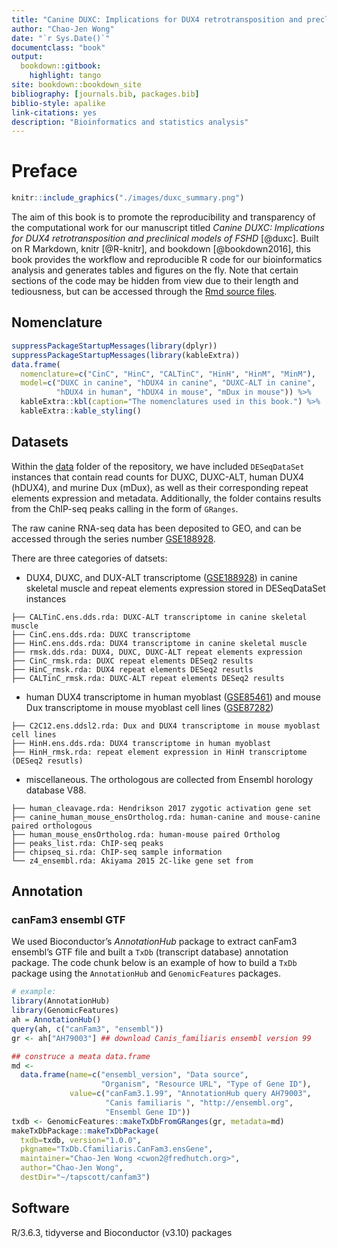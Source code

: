 ```yaml
---
title: "Canine DUXC: Implications for DUX4 retrotransposition and preclinical models of FSHD"
author: "Chao-Jen Wong"
date: "`r Sys.Date()`"
documentclass: "book"
output:
  bookdown::gitbook:
    highlight: tango
site: bookdown::bookdown_site
bibliography: [journals.bib, packages.bib]
biblio-style: apalike
link-citations: yes
description: "Bioinformatics and statistics analysis"
---
```


# Preface {-}

```r
knitr::include_graphics("./images/duxc_summary.png")                        
```

The aim of this book is to promote the reproducibility and transparency of the computational work for our manuscript titled _Canine DUXC: Implications for DUX4 retrotransposition and preclinical models of FSHD_ [@duxc]. Built on R Markdown, knitr [@R-knitr], and bookdown [@bookdown2016], this book provides the workflow and reproducible R code for our bioinformatics analysis and generates tables and figures on the fly. Note that certain sections of the code may be hidden from view due to their length and tediousness, but can be accessed through the [Rmd source files](https://github.com/FredHutch/canFam3.DuxFamily/tree/master/gitbook).

## Nomenclature
```r
suppressPackageStartupMessages(library(dplyr))
suppressPackageStartupMessages(library(kableExtra))
data.frame(
  nomenclature=c("CinC", "HinC", "CALTinC", "HinH", "HinM", "MinM"),
  model=c("DUXC in canine", "hDUX4 in canine", "DUXC-ALT in canine", 
          "hDUX4 in human", "hDUX4 in mouse", "mDux in mouse")) %>% 
  kableExtra::kbl(caption="The nomenclatures used in this book.") %>%
  kableExtra::kable_styling()
```

## Datasets

Within the [data](https://github.com/FredHutch/canFam3.DuxFamily/tree/master/data) folder of the repository, we have included `DESeqDataSet` instances that contain read counts for DUXC, DUXC-ALT, human DUX4 (hDUX4), and murine Dux (mDux), as well as their corresponding repeat elements expression and metadata. Additionally, the folder contains results from the ChIP-seq peaks calling in the form of `GRanges`. 

The raw canine RNA-seq data has been deposited to GEO, and can be accessed through the series number [GSE188928](https://www.ncbi.nlm.nih.gov/geo/query/acc.cgi?acc=GSE188928).

There are three categories of datsets:

- DUX4, DUXC, and DUX-ALT transcriptome ([GSE188928](https://www.ncbi.nlm.nih.gov/geo/query/acc.cgi?acc=GSE188928)) in canine skeletal muscle and repeat elements expression stored in DESeqDataSet instances
```
├── CALTinC.ens.dds.rda: DUXC-ALT transcriptome in canine skeletal muscle
├── CinC.ens.dds.rda: DUXC transcriptome
├── HinC.ens.dds.rda: DUX4 transcriptome in canine skeletal muscle
├── rmsk.dds.rda: DUX4, DUXC, DUXC-ALT repeat elements expression
├── CinC_rmsk.rda: DUXC repeat elements DESeq2 results
├── HinC_rmsk.rda: DUX4 repeat elements DESeq2 resutls
├── CALTinC_rmsk.rda: DUXC-ALT repeat elements DESeq2 results
```

- human DUX4 transcriptome in human myoblast ([GSE85461](https://www.ncbi.nlm.nih.gov/geo/query/acc.cgi?acc=GSE85461)) and mouse Dux transcriptome in mouse myoblast cell lines ([GSE87282](https://www.ncbi.nlm.nih.gov/geo/query/acc.cgi?acc=GSE87282))     
```
├── C2C12.ens.ddsl2.rda: Dux and DUX4 transcriptome in mouse myoblast cell lines
├── HinH.ens.dds.rda: DUX4 transcriptome in human myoblast
├── HinH_rmsk.rda: repeat element expression in HinH transcriptome (DESeq2 resutls)
```

- miscellaneous. The orthologous are collected from Ensembl horology database V88.   
```
├── human_cleavage.rda: Hendrikson 2017 zygotic activation gene set
├── canine_human_mouse_ensOrtholog.rda: human-canine and mouse-canine paired orthologous
├── human_mouse_ensOrtholog.rda: human-mouse paired Ortholog
├── peaks_list.rda: ChIP-seq peaks 
├── chipseq_si.rda: ChIP-seq sample information
└── z4_ensembl.rda: Akiyama 2015 2C-like gene set from 
```

## Annotation

### canFam3 ensembl GTF
We used Bioconductor's _AnnotationHub_ package to extract canFam3 ensembl's GTF file and built a `TxDb` (transcript database) annotation package. The code chunk below is an example of how to build a `TxDb` package using the `AnnotationHub` and `GenomicFeatures` packages.

```r
# example:
library(AnnotationHub)
library(GenomicFeatures)
ah = AnnotationHub()
query(ah, c("canFam3", "ensembl"))
gr <- ah["AH79003"] ## download Canis_familiaris ensembl version 99

## construce a meata data.frame
md <- 
  data.frame(name=c("ensembl_version", "Data source", 
                    "Organism", "Resource URL", "Type of Gene ID"),
             value=c("canFam3.1.99", "AnnotationHub query AH79003", 
                     "Canis familiaris ", "http://ensembl.org", 
                     "Ensembl Gene ID"))
txdb <- GenomicFeatures::makeTxDbFromGRanges(gr, metadata=md)
makeTxDbPackage::makeTxDbPackage(
  txdb=txdb, version="1.0.0",
  pkgname="TxDb.Cfamiliaris.CanFam3.ensGene",
  maintainer="Chao-Jen Wong <cwon2@fredhutch.org>",
  author="Chao-Jen Wong",
  destDir="~/tapscott/canfam3")
```

## Software
R/3.6.3, tidyverse and Bioconductor (v3.10) packages
